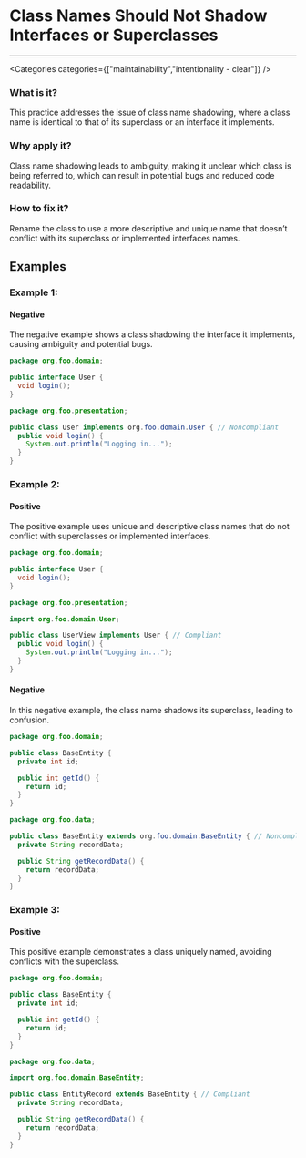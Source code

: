 

# Class Names Should Not Shadow Interfaces or Superclasses

<Severity severity={SeverityLevels.MEDIUM} />

---

<Categories categories={["maintainability","intentionality - clear"]} />

### What is it?
This practice addresses the issue of class name shadowing, where a class name is identical to that of its superclass or an interface it implements.

### Why apply it?
Class name shadowing leads to ambiguity, making it unclear which class is being referred to, which can result in potential bugs and reduced code readability.

### How to fix it?
Rename the class to use a more descriptive and unique name that doesn’t conflict with its superclass or implemented interfaces names.

## Examples

### Example 1:

<!-- #example -->

#### Negative

<!-- #example_negative_description -->
The negative example shows a class shadowing the interface it implements, causing ambiguity and potential bugs.

<!-- #example_negative_code -->
```java
package org.foo.domain;

public interface User {
  void login();
}

package org.foo.presentation;

public class User implements org.foo.domain.User { // Noncompliant
  public void login() {
    System.out.println("Logging in...");
  }
}
```

### Example 2:

<!-- #example -->

#### Positive

<!-- #example_positive_description -->
The positive example uses unique and descriptive class names that do not conflict with superclasses or implemented interfaces.

<!-- #example_positive_code -->
```java
package org.foo.domain;

public interface User {
  void login();
}

package org.foo.presentation;

import org.foo.domain.User;

public class UserView implements User { // Compliant
  public void login() {
    System.out.println("Logging in...");
  }
}
```

#### Negative

<!-- #example_negative_description -->
In this negative example, the class name shadows its superclass, leading to confusion.

<!-- #example_negative_code -->
```java
package org.foo.domain;

public class BaseEntity {
  private int id;

  public int getId() {
    return id;
  }
}

package org.foo.data;

public class BaseEntity extends org.foo.domain.BaseEntity { // Noncompliant
  private String recordData;

  public String getRecordData() {
    return recordData;
  }
}
```

### Example 3:

<!-- #example -->

#### Positive

<!-- #example_positive_description -->
This positive example demonstrates a class uniquely named, avoiding conflicts with the superclass.

<!-- #example_positive_code -->
```java
package org.foo.domain;

public class BaseEntity {
  private int id;

  public int getId() {
    return id;
  }
}

package org.foo.data;

import org.foo.domain.BaseEntity;

public class EntityRecord extends BaseEntity { // Compliant
  private String recordData;

  public String getRecordData() {
    return recordData;
  }
}
```